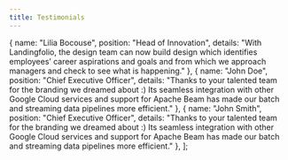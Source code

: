 ```yaml
---
title: Testimonials
---
```


  {
    name: "Lilia Bocouse",
    position: "Head of Innovation",
    details: "With Landingfolio, the design team can now build design which identifies employees’ career aspirations and goals and from which we approach managers and check to see what is happening."
  },
  {
    name: "John Doe",
    position: "Chief Executive Officer",
    details: "Thanks to your talented team for the branding we dreamed about :) Its seamless integration with other Google Cloud services and support for Apache Beam has made our batch and streaming data pipelines more efficient."
  },
  {
    name: "John Smith",
    position: "Chief Executive Officer",
    details: "Thanks to your talented team for the branding we dreamed about :) Its seamless integration with other Google Cloud services and support for Apache Beam has made our batch and streaming data pipelines more efficient."
  },
];

